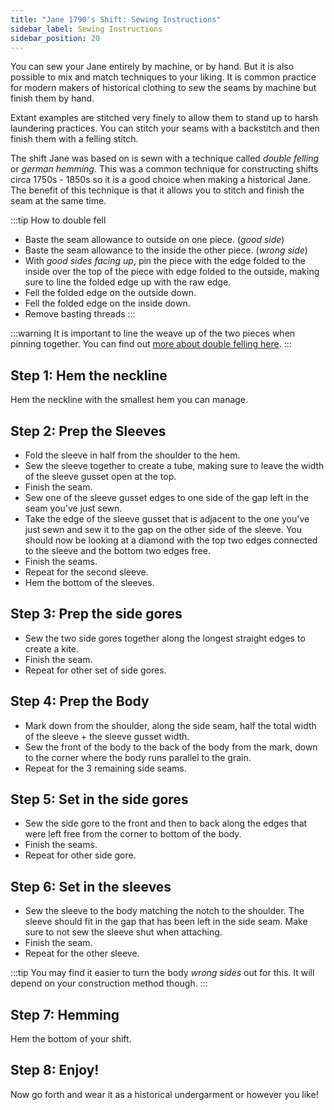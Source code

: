 ```yaml
---
title: "Jane 1790's Shift: Sewing Instructions"
sidebar_label: Sewing Instructions
sidebar_position: 20
---
```


You can sew your Jane entirely by machine, or by hand. But it is also possible
to mix and match techniques to your liking. It is common practice for modern
makers of historical clothing to sew the seams by machine but finish them by
hand.

Extant examples are stitched very finely to allow them to stand up to harsh
laundering practices. You can stitch your seams with a backstitch and then
finish them with a felling stitch.

The shift Jane was based on is sewn with a technique called _double felling_ or
_german hemming_. This was a common technique for constructing shifts circa
1750s - 1850s so it is a good choice when making a historical Jane. The benefit
of this technique is that it allows you to stitch and finish the seam at the
same time.

:::tip How to double fell

- Baste the seam allowance to outside on one piece. (_good side_)
- Baste the seam allowance to the inside the other piece. (_wrong side_)
- With _good sides facing up_, pin the piece with the edge folded to the inside
  over the top of the piece with edge folded to the outside, making sure to
  line the folded edge up with the raw edge.
- Fell the folded edge on the outside down.
- Fell the folded edge on the inside down.
- Remove basting threads
  :::

:::warning
It is important to line the weave up of the two pieces when pinning together.
You can find out [more about double felling
here](https://www.sewncompany.com/felled-seam-german-hemming).
:::

## Step 1: Hem the neckline

Hem the neckline with the smallest hem you can manage.

## Step 2: Prep the Sleeves

- Fold the sleeve in half from the shoulder to the hem.
- Sew the sleeve together to create a tube, making sure to leave the width of
  the sleeve gusset open at the top.
- Finish the seam.
- Sew one of the sleeve gusset edges to one side of the gap left in the seam
  you've just sewn.
- Take the edge of the sleeve gusset that is adjacent to the one you've just
  sewn and sew it to the gap on the other side of the sleeve. You should now be
  looking at a diamond with the top two edges connected to the sleeve and the
  bottom two edges free.
- Finish the seams.
- Repeat for the second sleeve.
- Hem the bottom of the sleeves.

## Step 3: Prep the side gores

- Sew the two side gores together along the longest straight edges to create a
  kite.
- Finish the seam.
- Repeat for other set of side gores.

## Step 4: Prep the Body

- Mark down from the shoulder, along the side seam, half the total width of the
  sleeve + the sleeve gusset width.
- Sew the front of the body to the back of the body from the mark, down to the
  corner where the body runs parallel to the grain.
- Repeat for the 3 remaining side seams.

## Step 5: Set in the side gores

- Sew the side gore to the front and then to back along the edges that were
  left free from the corner to bottom of the body.
- Finish the seams.
- Repeat for other side gore.

## Step 6: Set in the sleeves

- Sew the sleeve to the body matching the notch to the shoulder. The sleeve
  should fit in the gap that has been left in the side seam. Make sure to not
  sew the sleeve shut when attaching.
- Finish the seam.
- Repeat for the other sleeve.

:::tip
You may find it easier to turn the body _wrong sides_ out for this. It will
depend on your construction method though.
:::

## Step 7: Hemming

Hem the bottom of your shift.

## Step 8: Enjoy!

Now go forth and wear it as a historical undergarment or however you like!
